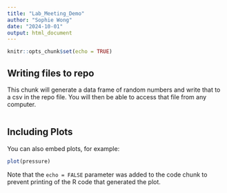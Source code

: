 ```yaml
---
title: "Lab_Meeting_Demo"
author: "Sophie Wong"
date: "2024-10-01"
output: html_document
---
```


```r
knitr::opts_chunk$set(echo = TRUE)
```

## Writing files to repo

This chunk will generate a data frame of random numbers and write that to a csv in the repo file. You will then be able to access that file from any computer. 

```r


```

## Including Plots

You can also embed plots, for example:

```r
plot(pressure)
```

Note that the `echo = FALSE` parameter was added to the code chunk to prevent printing of the R code that generated the plot.

